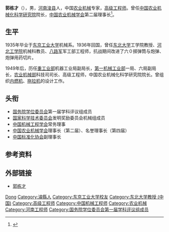 '''郭栋才'''（{{bd|1909年|6月13日|}}），男，[[河南|河南]][[浚县|浚县]]人，中国[[农业机械|农业机械]]专家，[[高级工程师|高级工程师]]。曾任[[中国农业机械化科学研究院|中国农业机械化科学研究院]]院长，[[中国农业机械学会|中国农业机械学会]]第二届理事长<ref>{{Cite web|title=中国农业机械学会第二届理事会（1980年～1984年）|url=http://www.agro-csam.org/zzjg/ljlsh/2013/09/30659.shtml|accessdate=2020-07-07|work=中国农业机械学会|archive-date=2020-02-12|archive-url=https://web.archive.org/web/20200212082902/http://www.agro-csam.org/zzjg/ljlsh/2013/09/30659.shtml|dead-url=no}}</ref>。

== 生平 ==
1935年毕业于[[东京工业大学|东京工业大学]]机械系。1936年回国，曾任[[东北大学|东北大学]]工学院教授、[[河北工学院|河北工学院]]机械科教员、[[八路军|八路军]]军工部工程师，抗战期间改进了六０掷弹筒与炮弹、炮弹用药切片。

1949年后，历任[[重工业部|重工业部]]机器工业局副局长，[[第一机械工业部|第一机械工业部]]一局、六局副局长，[[农业机械部|农业机械部]]科技司司长、高级工程师，中国农业机械化科学研究院院长。曾组织[[内燃机|内燃机]]、[[拖拉机|拖拉机]]的设计工作。

== 头衔 ==
* [[国务院学位委员会|国务院学位委员会]]第一届学科评议组成员
* [[国家科学技术委员会|国家科学技术委员会]]发明奖励委员会机械组成员
* [[中国机械工程学会|中国机械工程学会]]常务理事
* [[中国农业机械学会|中国农业机械学会]]理事长（第二届）、名誉理事长（第四届）
* [[中国标准化协会|中国标准化协会]]副理事长

== 参考资料 ==
{{reflist}}

== 外部链接 ==
* [https://www.baike.com/wiki/%E9%83%AD%E6%A0%8B%E6%89%8D/3983601?view_id=2qtx3bqmjwk000 郭栋才] {{Wayback|url=https://www.baike.com/wiki/%E9%83%AD%E6%A0%8B%E6%89%8D/3983601?view_id=2qtx3bqmjwk000 |date=20200707165248 }}

{{国务院学位委员会第一届学科评议组/工学}}

{{Authority control}}
{{DEFAULTSORT:Guo郭}}
[[Category:郭姓|Dong]]
[[Category:濬縣人|Category:濬縣人]]
[[Category:东京工业大学校友|Category:东京工业大学校友]]
[[Category:东北大学教授_(中国)|Category:东北大学教授 (中国)]]
[[Category:高级工程师|Category:高级工程师]]
[[Category:中国机械工程师|Category:中国机械工程师]]
[[Category:农业机械|Category:农业机械]]
[[Category:河南工程师|Category:河南工程师]]
[[Category:国务院学位委员会第一届学科评议组成员|Category:国务院学位委员会第一届学科评议组成员]]